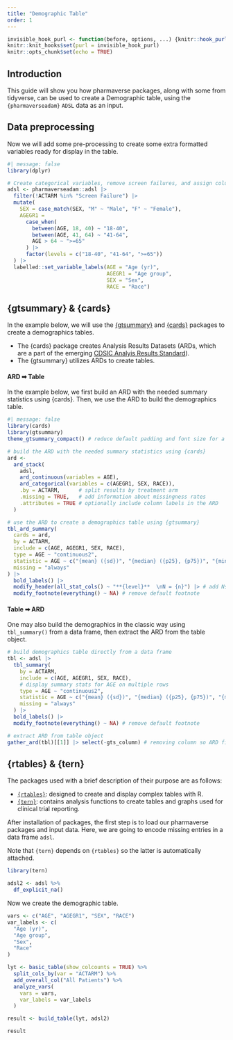 ```yaml
---
title: "Demographic Table"
order: 1
---
```


```r
invisible_hook_purl <- function(before, options, ...) {knitr::hook_purl(before, options, ...); NULL}
knitr::knit_hooks$set(purl = invisible_hook_purl)
knitr::opts_chunk$set(echo = TRUE)
```

## Introduction

This guide will show you how pharmaverse packages, along with some from tidyverse, can be used to create a Demographic table, using the `{pharmaverseadam}` `ADSL` data as an input.

## Data preprocessing

Now we will add some pre-processing to create some extra formatted variables ready for display in the table.

```r
#| message: false
library(dplyr)

# Create categorical variables, remove screen failures, and assign column labels
adsl <- pharmaverseadam::adsl |>
  filter(!ACTARM %in% "Screen Failure") |>
  mutate(
    SEX = case_match(SEX, "M" ~ "Male", "F" ~ "Female"),
    AGEGR1 =
      case_when(
        between(AGE, 18, 40) ~ "18-40",
        between(AGE, 41, 64) ~ "41-64",
        AGE > 64 ~ ">=65"
      ) |>
      factor(levels = c("18-40", "41-64", ">=65"))
  ) |> 
  labelled::set_variable_labels(AGE = "Age (yr)",
                                AGEGR1 = "Age group",
                                SEX = "Sex",
                                RACE = "Race")
```

## {gtsummary} & {cards}

In the example below, we will use the [{gtsummary}](https://www.danieldsjoberg.com/gtsummary/) and [{cards}](https://github.com/insightsengineering/cards) packages to create a demographics tables.

- The {cards} package creates Analysis Results Datasets (ARDs, which are a part of the emerging [CDSIC Analyis Results Standard](https://www.cdisc.org/standards/foundational/analysis-results-standard)).
- The {gtsummary} utilizes ARDs to create tables.

#### ARD ➡ Table

In the example below, we first build an ARD with the needed summary statistics using {cards}.
Then, we use the ARD to build the demographics table.

```r
#| message: false
library(cards)
library(gtsummary)
theme_gtsummary_compact() # reduce default padding and font size for a gt table

# build the ARD with the needed summary statistics using {cards}
ard <-
  ard_stack(
    adsl, 
    ard_continuous(variables = AGE),
    ard_categorical(variables = c(AGEGR1, SEX, RACE)),
    .by = ACTARM,      # split results by treatment arm
    .missing = TRUE,   # add information about missingness rates
    .attributes = TRUE # optionally include column labels in the ARD
  )

# use the ARD to create a demographics table using {gtsummary}
tbl_ard_summary(
  cards = ard, 
  by = ACTARM, 
  include = c(AGE, AGEGR1, SEX, RACE),
  type = AGE ~ "continuous2",
  statistic = AGE ~ c("{mean} ({sd})", "{median} ({p25}, {p75})", "{min}, {max}"),
  missing = "always"
) |> 
  bold_labels() |> 
  modify_header(all_stat_cols() ~ "**{level}**  \nN = {n}") |> # add Ns to header
  modify_footnote(everything() ~ NA) # remove default footnote
```

#### Table ➡ ARD

One may also build the demographics in the classic way using `tbl_summary()` from a data frame, then extract the ARD from the table object.

```r
# build demographics table directly from a data frame
tbl <- adsl |> 
  tbl_summary(
    by = ACTARM, 
    include = c(AGE, AGEGR1, SEX, RACE),
    # display summary stats for AGE on multiple rows
    type = AGE ~ "continuous2",
    statistic = AGE ~ c("{mean} ({sd})", "{median} ({p25}, {p75})", "{min}, {max}"),
    missing = "always"
  ) |> 
  bold_labels() |> 
  modify_footnote(everything() ~ NA) # remove default footnote

# extract ARD from table object
gather_ard(tbl)[[1]] |> select(-gts_column) # removing column so ARD fits on page
```

## {rtables} & {tern}

The packages used with a brief description of their purpose are as follows:

* [`{rtables}`](https://insightsengineering.github.io/rtables/): designed to create and display complex tables with R.
* [`{tern}`](https://insightsengineering.github.io/tern/): contains analysis functions to create tables and graphs used for clinical trial reporting.

After installation of packages, the first step is to load our pharmaverse packages and input data. Here, we are going to encode missing entries in a data frame `adsl`.

Note that `{tern}` depends on `{rtables}` so the latter is automatically attached.

```r
library(tern)

adsl2 <- adsl %>%
  df_explicit_na()
```

Now we create the demographic table.

```r
vars <- c("AGE", "AGEGR1", "SEX", "RACE")
var_labels <- c(
  "Age (yr)",
  "Age group",
  "Sex",
  "Race"
)

lyt <- basic_table(show_colcounts = TRUE) %>%
  split_cols_by(var = "ACTARM") %>%
  add_overall_col("All Patients") %>%
  analyze_vars(
    vars = vars,
    var_labels = var_labels
  )

result <- build_table(lyt, adsl2)

result
```
